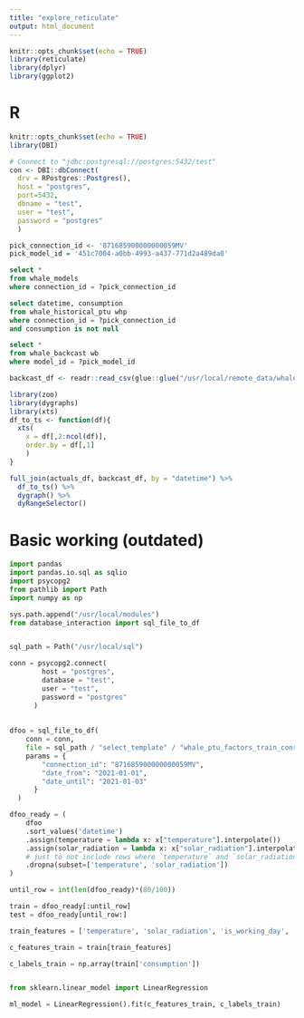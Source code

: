 ```yaml
---
title: "explore_reticulate"
output: html_document
---
```




```r
knitr::opts_chunk$set(echo = TRUE)
library(reticulate)
library(dplyr)
library(ggplot2)
```


# R

```r
knitr::opts_chunk$set(echo = TRUE)
library(DBI)
```


```r
# Connect to "jdbc:postgresql://postgres:5432/test"
con <- DBI::dbConnect(
  drv = RPostgres::Postgres(),
  host = "postgres",
  port=5432,
  dbname = "test",
  user = "test",
  password = "postgres"
  )
```

```r
pick_connection_id <- '871685900000000059MV'
pick_model_id = '451c7004-a0bb-4993-a437-771d2a489da0'
```

```sql
select *
from whale_models
where connection_id = ?pick_connection_id
```

```sql
select datetime, consumption
from whale_historical_ptu whp 
where connection_id = ?pick_connection_id
and consumption is not null
```


```sql
select *
from whale_backcast wb
where model_id = ?pick_model_id
```

```r
backcast_df <- readr::read_csv(glue::glue("/usr/local/remote_data/whale_backcast/{backcast_df$id}.csv"))
```
```r
library(zoo)
library(dygraphs)
library(xts)
df_to_ts <- function(df){
  xts(
    x = df[,2:ncol(df)],
    order.by = df[,1]
    )
}

full_join(actuals_df, backcast_df, by = "datetime") %>% 
  df_to_ts() %>% 
  dygraph() %>% 
  dyRangeSelector()
```



# Basic working (outdated)

```python
import pandas
import pandas.io.sql as sqlio
import psycopg2
from pathlib import Path
import numpy as np

sys.path.append("/usr/local/modules")
from database_interaction import sql_file_to_df


sql_path = Path("/usr/local/sql")

conn = psycopg2.connect(
        host = "postgres",
        database = "test",
        user = "test",
        password = "postgres"
      )
      
      
dfoo = sql_file_to_df(
    conn = conn, 
    file = sql_path / "select_template" / "whale_ptu_factors_train_consumption.sql",
    params = {
        "connection_id": "871685900000000059MV",
        "date_from": "2021-01-01",
        "date_until": "2021-01-03"
      }
  )
```

```python

dfoo_ready = (
    dfoo
    .sort_values('datetime')
    .assign(temperature = lambda x: x["temperature"].interpolate())
    .assign(solar_radiation = lambda x: x["solar_radiation"].interpolate())
    # just to not include rows where `temperature` and `solar_radiation` are not interpolated
    .dropna(subset=['temperature', 'solar_radiation'])
)

```

```python
until_row = int(len(dfoo_ready)*(80/100))

train = dfoo_ready[:until_row]
test = dfoo_ready[until_row:]

train_features = ['temperature', 'solar_radiation', 'is_working_day', 'sfm_sin', 'sfm_cos', 'doy_sin', 'doy_cos']

c_features_train = train[train_features]

c_labels_train = np.array(train['consumption'])



```

```python
from sklearn.linear_model import LinearRegression

ml_model = LinearRegression().fit(c_features_train, c_labels_train)
```



